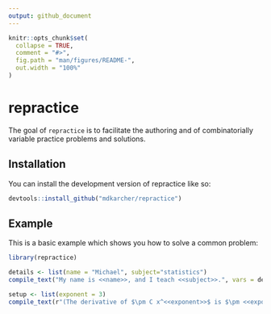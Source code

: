```yaml
---
output: github_document
---
```


<!-- README.md is generated from README.Rmd. Please edit that file -->

```r
knitr::opts_chunk$set(
  collapse = TRUE,
  comment = "#>",
  fig.path = "man/figures/README-",
  out.width = "100%"
)
```

# repractice

<!-- badges: start -->
<!-- badges: end -->

The goal of `repractice` is to facilitate the authoring and of combinatorially variable practice 
    problems and solutions.

## Installation

You can install the development version of repractice like so:

``` r
devtools::install_github("mdkarcher/repractice")
```

## Example

This is a basic example which shows you how to solve a common problem:

```r
library(repractice)

details <- list(name = "Michael", subject="statistics")
compile_text("My name is <<name>>, and I teach <<subject>>.", vars = details)

setup <- list(exponent = 3)
compile_text(r"(The derivative of $\pm C x^<<exponent>>$ is $\pm <<exponent>> C x^<<exponent-1>>$)", vars = setup)
```


